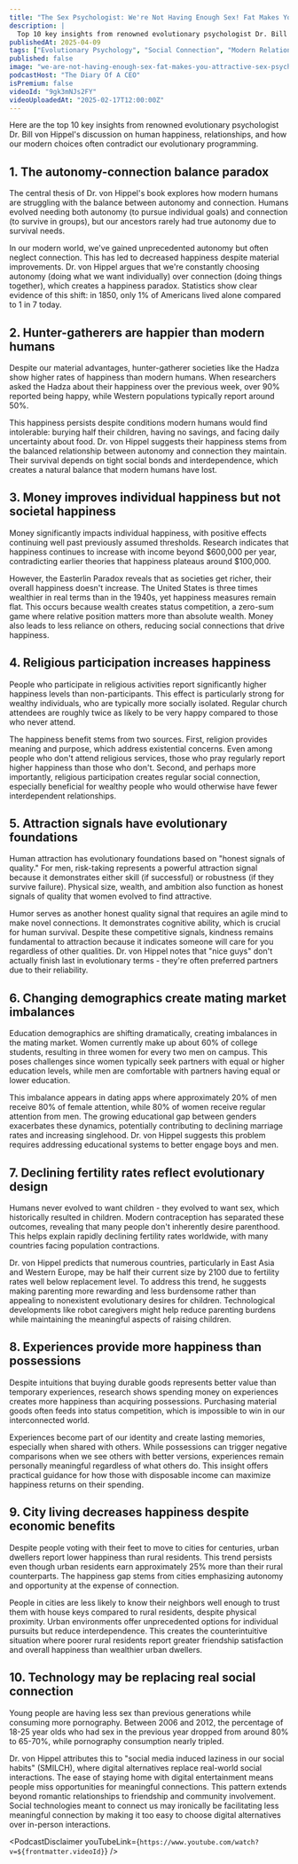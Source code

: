 ```yaml
---
title: "The Sex Psychologist: We're Not Having Enough Sex! Fat Makes You Attractive! Dr Bill Von Hippel"
description: |
  Top 10 key insights from renowned evolutionary psychologist Dr. Bill von Hippel's discussion on human happiness, relationships, and how our modern choices often contradict our evolutionary programming.
publishedAt: 2025-04-09
tags: ["Evolutionary Psychology", "Social Connection", "Modern Relationships"]
published: false
image: "we-are-not-having-enough-sex-fat-makes-you-attractive-sex-psychologist-bill-von-hippel.jpg"
podcastHost: "The Diary Of A CEO"
isPremium: false
videoId: "9gk3mNJs2FY"
videoUploadedAt: "2025-02-17T12:00:00Z"
---
```



<PodcastSummaryPageLayout frontmatter={frontmatter}>
Here are the top 10 key insights from renowned evolutionary psychologist Dr. Bill von Hippel's discussion on human happiness, relationships, and how our modern choices often contradict our evolutionary programming.

## 1. The autonomy-connection balance paradox

The central thesis of Dr. von Hippel's book explores how modern humans are struggling with the balance between autonomy and connection. Humans evolved needing both autonomy (to pursue individual goals) and connection (to survive in groups), but our ancestors rarely had true autonomy due to survival needs.

In our modern world, we've gained unprecedented autonomy but often neglect connection. This has led to decreased happiness despite material improvements. Dr. von Hippel argues that we're constantly choosing autonomy (doing what we want individually) over connection (doing things together), which creates a happiness paradox. Statistics show clear evidence of this shift: in 1850, only 1% of Americans lived alone compared to 1 in 7 today.

## 2. Hunter-gatherers are happier than modern humans

Despite our material advantages, hunter-gatherer societies like the Hadza show higher rates of happiness than modern humans. When researchers asked the Hadza about their happiness over the previous week, over 90% reported being happy, while Western populations typically report around 50%.

This happiness persists despite conditions modern humans would find intolerable: burying half their children, having no savings, and facing daily uncertainty about food. Dr. von Hippel suggests their happiness stems from the balanced relationship between autonomy and connection they maintain. Their survival depends on tight social bonds and interdependence, which creates a natural balance that modern humans have lost.

## 3. Money improves individual happiness but not societal happiness

Money significantly impacts individual happiness, with positive effects continuing well past previously assumed thresholds. Research indicates that happiness continues to increase with income beyond $600,000 per year, contradicting earlier theories that happiness plateaus around $100,000.

However, the Easterlin Paradox reveals that as societies get richer, their overall happiness doesn't increase. The United States is three times wealthier in real terms than in the 1940s, yet happiness measures remain flat. This occurs because wealth creates status competition, a zero-sum game where relative position matters more than absolute wealth. Money also leads to less reliance on others, reducing social connections that drive happiness.

## 4. Religious participation increases happiness

People who participate in religious activities report significantly higher happiness levels than non-participants. This effect is particularly strong for wealthy individuals, who are typically more socially isolated. Regular church attendees are roughly twice as likely to be very happy compared to those who never attend.

The happiness benefit stems from two sources. First, religion provides meaning and purpose, which address existential concerns. Even among people who don't attend religious services, those who pray regularly report higher happiness than those who don't. Second, and perhaps more importantly, religious participation creates regular social connection, especially beneficial for wealthy people who would otherwise have fewer interdependent relationships.

## 5. Attraction signals have evolutionary foundations

Human attraction has evolutionary foundations based on "honest signals of quality." For men, risk-taking represents a powerful attraction signal because it demonstrates either skill (if successful) or robustness (if they survive failure). Physical size, wealth, and ambition also function as honest signals of quality that women evolved to find attractive.

Humor serves as another honest quality signal that requires an agile mind to make novel connections. It demonstrates cognitive ability, which is crucial for human survival. Despite these competitive signals, kindness remains fundamental to attraction because it indicates someone will care for you regardless of other qualities. Dr. von Hippel notes that "nice guys" don't actually finish last in evolutionary terms - they're often preferred partners due to their reliability.

## 6. Changing demographics create mating market imbalances

Education demographics are shifting dramatically, creating imbalances in the mating market. Women currently make up about 60% of college students, resulting in three women for every two men on campus. This poses challenges since women typically seek partners with equal or higher education levels, while men are comfortable with partners having equal or lower education.

This imbalance appears in dating apps where approximately 20% of men receive 80% of female attention, while 80% of women receive regular attention from men. The growing educational gap between genders exacerbates these dynamics, potentially contributing to declining marriage rates and increasing singlehood. Dr. von Hippel suggests this problem requires addressing educational systems to better engage boys and men.

## 7. Declining fertility rates reflect evolutionary design

Humans never evolved to want children - they evolved to want sex, which historically resulted in children. Modern contraception has separated these outcomes, revealing that many people don't inherently desire parenthood. This helps explain rapidly declining fertility rates worldwide, with many countries facing population contractions.

Dr. von Hippel predicts that numerous countries, particularly in East Asia and Western Europe, may be half their current size by 2100 due to fertility rates well below replacement level. To address this trend, he suggests making parenting more rewarding and less burdensome rather than appealing to nonexistent evolutionary desires for children. Technological developments like robot caregivers might help reduce parenting burdens while maintaining the meaningful aspects of raising children.

## 8. Experiences provide more happiness than possessions

Despite intuitions that buying durable goods represents better value than temporary experiences, research shows spending money on experiences creates more happiness than acquiring possessions. Purchasing material goods often feeds into status competition, which is impossible to win in our interconnected world.

Experiences become part of our identity and create lasting memories, especially when shared with others. While possessions can trigger negative comparisons when we see others with better versions, experiences remain personally meaningful regardless of what others do. This insight offers practical guidance for how those with disposable income can maximize happiness returns on their spending.

## 9. City living decreases happiness despite economic benefits

Despite people voting with their feet to move to cities for centuries, urban dwellers report lower happiness than rural residents. This trend persists even though urban residents earn approximately 25% more than their rural counterparts. The happiness gap stems from cities emphasizing autonomy and opportunity at the expense of connection.

People in cities are less likely to know their neighbors well enough to trust them with house keys compared to rural residents, despite physical proximity. Urban environments offer unprecedented options for individual pursuits but reduce interdependence. This creates the counterintuitive situation where poorer rural residents report greater friendship satisfaction and overall happiness than wealthier urban dwellers.

## 10. Technology may be replacing real social connection

Young people are having less sex than previous generations while consuming more pornography. Between 2006 and 2012, the percentage of 18-25 year olds who had sex in the previous year dropped from around 80% to 65-70%, while pornography consumption nearly tripled.

Dr. von Hippel attributes this to "social media induced laziness in our social habits" (SMILCH), where digital alternatives replace real-world social interactions. The ease of staying home with digital entertainment means people miss opportunities for meaningful connections. This pattern extends beyond romantic relationships to friendship and community involvement. Social technologies meant to connect us may ironically be facilitating less meaningful connection by making it too easy to choose digital alternatives over in-person interactions.

<PodcastDisclaimer
  youTubeLink={`https://www.youtube.com/watch?v=${frontmatter.videoId}`}
/>

</PodcastSummaryPageLayout>
